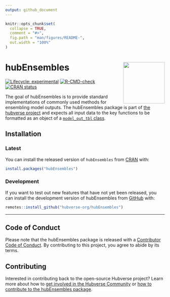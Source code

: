 ```yaml
---
output: github_document
---
```


<!-- README.md is generated from README.Rmd. Please edit that file -->

```r
knitr::opts_chunk$set(
  collapse = TRUE,
  comment = "#>",
  fig.path = "man/figures/README-",
  out.width = "100%"
)
```

# hubEnsembles <img src="man/figures/logo.png" align="right" height="131" alt="" />

<!-- badges: start -->

[![Lifecycle: experimental](https://img.shields.io/badge/lifecycle-experimental-orange.svg)](https://lifecycle.r-lib.org/articles/stages.html#experimental)
[![R-CMD-check](https://github.com/hubverse-org/hubEnsembles/actions/workflows/R-CMD-check.yaml/badge.svg)](https://github.com/hubverse-org/hubEnsembles/actions/workflows/R-CMD-check.yaml)
[![CRAN status](https://www.r-pkg.org/badges/version/hubEnsembles)](https://CRAN.R-project.org/package=hubEnsembles)
<!-- badges: end -->

The goal of hubEnsembles is to provide standard implementations of commonly used methods for ensembling model outputs. The hubEnsembles package is part of [the hubverse project](https://docs.hubverse.io/en/latest/) and expects all input data to the key functions to be formatted as an object of a [`model_out_tbl` class](https://hubverse-org.github.io/hubUtils/reference/as_model_out_tbl.html).

## Installation

### Latest

You can install the released version of `hubEnsembles` from [CRAN](https://CRAN.R-project.org) with:

```r
install.packages("hubEnsembles")
```

### Development

If you want to test out new features that have not yet been released, you can install the development version of hubEnsembles from [GitHub](https://github.com/) with:

```r
remotes::install_github("hubverse-org/hubEnsembles")
```


***

## Code of Conduct

Please note that the hubEnsembles package is released with a [Contributor Code of Conduct](https://hubverse-org.github.io/hubEnsembles/CODE_OF_CONDUCT.html). By contributing to this project, you agree to abide by its terms.

## Contributing

Interested in contributing back to the open-source Hubverse project?
Learn more about how to [get involved in the Hubverse Community](https://docs.hubverse.io/en/latest/overview/contribute.html) or [how to contribute to the hubEnsembles package](https://hubverse-org.github.io/hubEnsembles/CONTRIBUTING.html).


